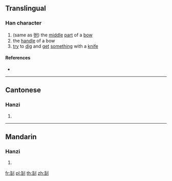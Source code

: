 ==Translingual==

===Han character===
{{Han char|rn=18|rad=刀|as=06|sn=8|four=|canj=OULN|ids=⿰缶刂}}

# (same as [[弣]]) the [[middle]] [[part]] of a [[bow]]
# the [[handle]] of a bow
# [[try]] to [[dig]] and [[get]] [[something]] with a [[knife]]

====References====
* {{Han ref|kx=0138.380|hdz=10335.020|uh=34E1|ud=13537}}

----

==Cantonese==

===Hanzi===
{{yue-hanzi|jyut=[[fu2]]|y=fu2}}

# {{defn|lang=yue|sort=刀06}}

----

==Mandarin==

===Hanzi===
{{cmn-hanzi|pin=[[fǔ]] ([[fu3]])|wg=fu<sup>3</sup>}}

# {{defn|lang=cmn|sort=刀06}}

[[fr:㓡]]
[[pl:㓡]]
[[th:㓡]]
[[zh:㓡]]